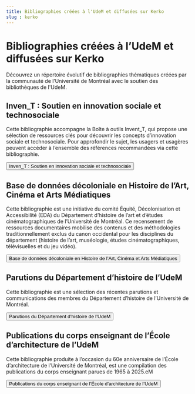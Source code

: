 ```yaml
---
title: Bibliographies créées à l'UdeM et diffusées sur Kerko
slug : kerko
---
```


# Bibliographies créées à l’UdeM et diffusées sur Kerko

Découvrez un répertoire évolutif de bibliographies thématiques créées par la communauté de l’Université de Montréal avec le soutien des bibliothèques de l'UdeM.


<RichList>
    <RichListItemWithLink
      title="Inven_T : Soutien en innovation sociale et technosociale"
      description="Cette bibliographie accompagne la Boîte à outils Invent_T, qui propose une sélection de ressources clés pour découvrir les concepts d’innovation sociale et technosociale. Pour approfondir le sujet, les usagers peuvent accéder à l’ensemble des références recommandées via cette bibliographie."
      href="https://bibliographies.bib.umontreal.ca/inven-t/ "
    />
    <RichListItemWithLink 
      title="Base de données décoloniale en Histoire de l’Art, Cinéma et Arts Médiatiques"
      description="Cette bibliographie est une initiative du comité Équité, Décolonisation et Accessibilité (EDA) du Département d’histoire de l’art et d’études cinématographiques de l’Université de Montréal. Ce recensement de ressources documentaires mobilise des contenus et des méthodologies traditionnellement exclus du canon occidental pour les disciplines du département (histoire de l’art, muséologie, études cinématographiques, télévisuelles et du jeu vidéo)."
      href="https://bibliographies.bib.umontreal.ca/BaDHACAM/ "
    />
    <RichListItemWithLink 
      title="Parutions du Département d’histoire de l’UdeM"
      description="Cette bibliographie est une sélection des récentes parutions et communications des membres du Département d’histoire de l’Université de Montréal."
      href="https://bibliographies.bib.umontreal.ca/histoire_udem/"
    />
        <RichListItemWithLink 
      title="Publications du corps enseignant de l’École d’architecture de l’UdeM"
      description="Cette bibliographie produite à l’occasion du 60<sup>e</sup> anniversaire de l’École d’architecture de l’Université de Montréal est une compilation des publications du corps enseignant parues de 1965 à 2025."
      href="https://bibliographies.bib.umontreal.ca/ecole-architecture/bibliography/"
    />
  </RichList>


## Inven_T : Soutien en innovation sociale et technosociale

Cette bibliographie accompagne la Boîte à outils Invent_T, qui propose une sélection de ressources clés pour découvrir les concepts d’innovation sociale et technosociale. Pour approfondir le sujet, les usagers et usagères peuvent accéder à l’ensemble des références recommandées via cette bibliographie.

<Button primary href="https://bibliographies.bib.umontreal.ca/inven-t/">Inven_T : Soutien en innovation sociale et technosociale </Button>

## Base de données décoloniale en Histoire de l’Art, Cinéma et Arts Médiatiques

Cette bibliographie est une initiative du comité Équité, Décolonisation et Accessibilité (EDA) du Département d’histoire de l’art et d’études cinématographiques de l’Université de Montréal. Ce recensement de ressources documentaires mobilise des contenus et des méthodologies traditionnellement exclus du canon occidental pour les disciplines du département (histoire de l’art, muséologie, études cinématographiques, télévisuelles et du jeu vidéo).

<Button primary href="https://bibliographies.bib.umontreal.ca/BaDHACAM/ ">Base de données décoloniale en Histoire de l’Art, Cinéma et Arts Médiatiques</Button>

## Parutions du Département d’histoire de l’UdeM

Cette bibliographie est une sélection des récentes parutions et communications des membres du Département d’histoire de l’Université de Montréal.

<Button primary href="https://bibliographies.bib.umontreal.ca/histoire_udem/">Parutions du Département d’histoire de l’UdeM</Button>

## Publications du corps enseignant de l’École d’architecture de l’UdeM

Cette bibliographie produite à l’occasion du 60e anniversaire de l’École d’architecture de l’Université de Montréal, est une compilation des publications du corps enseignant parues de 1965 à 2025.eM

<Button primary href="https://bibliographies.bib.umontreal.ca/histoire_udem/">Publications du corps enseignant de l’École d’architecture de l’UdeM</Button>